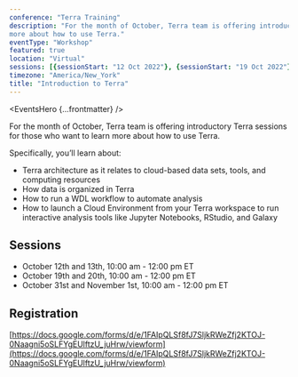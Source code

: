 ```yaml
---
conference: "Terra Training"
description: "For the month of October, Terra team is offering introductory Terra sessions for those who want to learn
more about how to use Terra."
eventType: "Workshop"
featured: true
location: "Virtual"
sessions: [{sessionStart: "12 Oct 2022"}, {sessionStart: "19 Oct 2022"}, {sessionStart: "31 Oct 2022"}]
timezone: "America/New_York"
title: "Introduction to Terra"
---
```


<EventsHero {...frontmatter} />

For the month of October, Terra team is offering introductory Terra sessions for those who want to learn more about how
to use Terra.

Specifically, you’ll learn about:

- Terra architecture as it relates to cloud-based data sets, tools, and computing resources
- How data is organized in Terra
- How to run a WDL workflow to automate analysis
- How to launch a Cloud Environment from your Terra workspace to run interactive analysis tools like Jupyter Notebooks,
  RStudio, and Galaxy

## Sessions

- October 12th and 13th, 10:00 am - 12:00 pm ET
- October 19th and 20th, 10:00 am - 12:00 pm ET
- October 31st and November 1st, 10:00 am - 12:00 pm ET

## Registration

[https://docs.google.com/forms/d/e/1FAIpQLSf8fJ7SljkRWeZfj2KTOJ-0Naagni5oSLFYgEUlftzU_juHrw/viewform](https://docs.google.com/forms/d/e/1FAIpQLSf8fJ7SljkRWeZfj2KTOJ-0Naagni5oSLFYgEUlftzU_juHrw/viewform)
